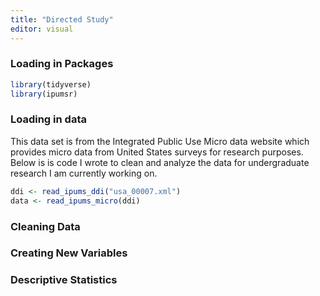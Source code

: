 ```yaml
---
title: "Directed Study"
editor: visual
---
```


### Loading in Packages

```r
library(tidyverse)
library(ipumsr)
```

### Loading in data
This data set is from the Integrated Public Use Micro data website which provides micro data from United States surveys for research purposes. Below is is code I wrote to clean and analyze the data for undergraduate research I am currently working on.
```r
ddi <- read_ipums_ddi("usa_00007.xml")
data <- read_ipums_micro(ddi)
```

### Cleaning Data

### Creating New Variables

### Descriptive Statistics 


